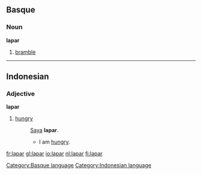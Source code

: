 ==Basque==

===Noun===
'''lapar'''

# [[bramble]]

[[Category:Basque language]]

----

==Indonesian==

===Adjective===
'''lapar'''

# [[hungry]]
#: [[saya|Saya]] '''lapar'''.
#:* I am [[hungry]].

[[Category:Indonesian language]]

[[fr:lapar]]
[[gl:lapar]]
[[io:lapar]]
[[nl:lapar]]
[[fi:lapar]]